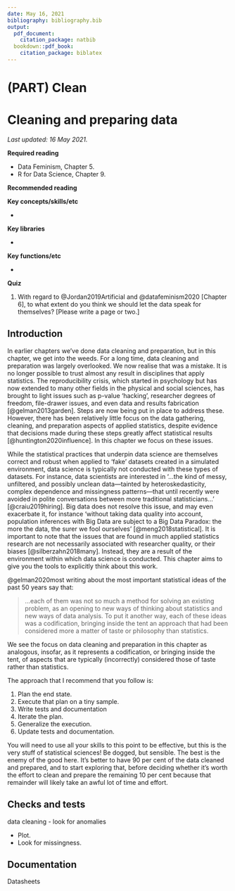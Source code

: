 ```yaml
---
date: May 16, 2021
bibliography: bibliography.bib
output:
  pdf_document:
    citation_package: natbib
  bookdown::pdf_book:
    citation_package: biblatex
---
```


# (PART) Clean {-}

# Cleaning and preparing data

*Last updated: 16 May 2021.*

**Required reading**

- Data Feminism, Chapter 5.
- R for Data Science, Chapter 9.

**Recommended reading**



**Key concepts/skills/etc**

- 

**Key libraries**

- 

**Key functions/etc**

- 


**Quiz**

1. With regard to @Jordan2019Artificial and @datafeminism2020 [Chapter 6], to what extent do you think we should let the data speak for themselves? [Please write a page or two.]





<!-- Beaumont, Jean-François, 2020, ‘Are probability surveys bound to disappear for the production of official statistics?’ -->
<!-- Cohn, Nate, 2016, ‘We Gave Four Good Pollsters the Same Raw Data. They Had Four Different Results’ -->
<!-- Gelman, Andrew, 2019, 'Model Building and expansion for golf putting' -->
<!-- Hanretty, Chris, 2019, ‘An introduction to multilevel regression and post-stratification for estimating constituency opinion’ -->
<!-- Hillygus, D. Sunshine, 2011, ‘The evolution of election polling in the United States’ -->
<!-- Kennedy, Lauren, and Andrew Gelman, 2019, ‘Know your population and know your model: Using model-based regression and poststratification to generalize findings beyond the observed sample’ -->
<!-- Kennedy, Lauren, Katharine Khanna, Dan Simpson, and Andrew Gelman, 2020 'Using sex and gender in survey adjustment'. -->
<!-- Nelder, John A., 1999, ‘From Statistics to Statistical Science’ -->


## Introduction

In earlier chapters we've done data cleaning and preparation, but in this chapter, we get into the weeds. For a long time, data cleaning and preparation was largely overlooked. We now realise that was a mistake. It is no longer possible to trust almost any result in disciplines that apply statistics. The reproducibility crisis, which started in psychology but has now extended to many other fields in the physical and social sciences, has brought to light issues such as p-value 'hacking', researcher degrees of freedom, file-drawer issues, and even data and results fabrication [@gelman2013garden]. Steps are now being put in place to address these. However, there has been relatively little focus on the data gathering, cleaning, and preparation aspects of applied statistics, despite evidence that decisions made during these steps greatly affect statistical results [@huntington2020influence]. In this chapter we focus on these issues.

While the statistical practices that underpin data science are themselves correct and robust when applied to 'fake' datasets created in a simulated environment, data science is typically not conducted with these types of datasets. For instance, data scientists are interested in '...the kind of messy, unfiltered, and possibly unclean data---tainted by heteroskedasticity, complex dependence and missingness patterns---that until recently were avoided in polite conversations between more traditional statisticians...' [@craiu2019hiring]. Big data does not resolve this issue, and may even exacerbate it, for instance 'without taking data quality into account, population inferences with Big Data are subject to a Big Data Paradox: the more the data, the surer we fool ourselves' [@meng2018statistical]. It is important to note that the issues that are found in much applied statistics research are not necessarily associated with researcher quality, or their biases [@silberzahn2018many]. Instead, they are a result of the environment within which data science is conducted. This chapter aims to give you the tools to explicitly think about this work.

@gelman2020most writing about the most important statistical ideas of the past 50 years say that: 

> ...each of them was not so much a method for solving an existing problem, as an opening to new ways of thinking about statistics and new ways of data analysis. To put it another way, each of these ideas was a codification, bringing inside the tent an approach that had been considered more a matter of taste or philosophy than statistics.

We see the focus on data cleaning and preparation in this chapter as analogous, insofar, as it represents a codification, or bringing inside the tent, of aspects that are typically (incorrectly) considered those of taste rather than statistics.

The approach that I recommend that you follow is:

1. Plan the end state.
2. Execute that plan on a tiny sample.
3. Write tests and documentation
4. Iterate the plan.
5. Generalize the execution.
6. Update tests and documentation.

You will need to use all your skills to this point to be effective, but this is the very stuff of statistical sciences! Be dogged, but sensible. The best is the enemy of the good here. It's better to have 90 per cent of the data cleaned and prepared, and to start exploring that, before deciding whether it's worth the effort to clean and prepare the remaining 10 per cent because that remainder will likely take an awful lot of time and effort.




## Checks and tests

data cleaning - look for anomalies


- Plot.
- Look for missingness.


## Documentation

Datasheets













